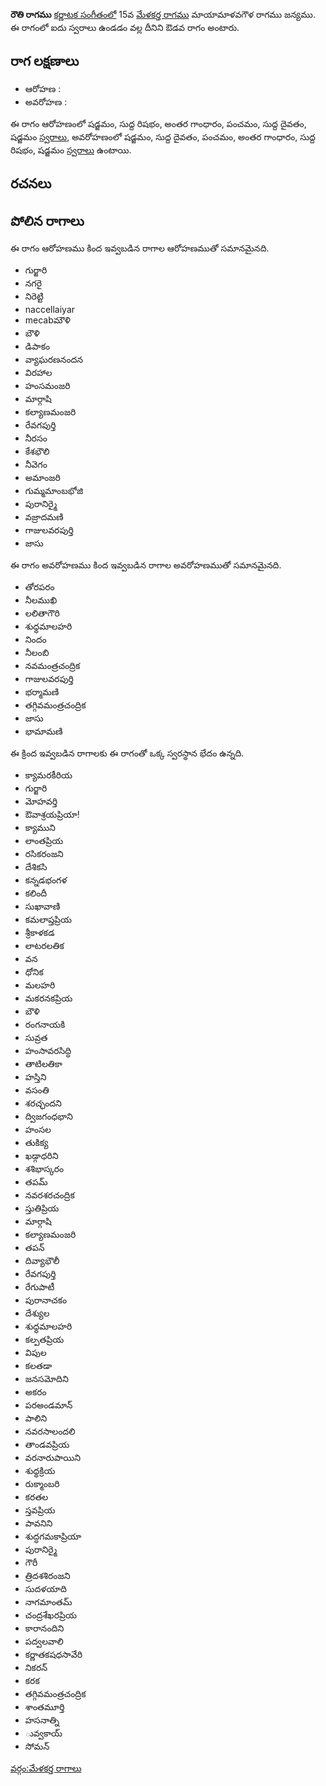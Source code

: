 {{Infobox ragam
	| name          	= రౌతి
	| synonym	    	= 
	| mela          	= 
	| chakra        	= 
	| janaka        	= 
	| type          	= ఔడవ
	| arohanam      	= {{svaraC|S|R1|G3|P|D1|S'}} 
	| avarohanam    	= {{svaraC|S'|D1|P|G3|R1|S}}
	| jeeva         	=
	| chhaya        	=
	| nyasa         	=
	| vishesha      	= 
	| equivalent  		= 
}}
{{కర్ణాటక సంగీత రాగాలు}}
'''రౌతి రాగము''' [[కర్ణాటక సంగీతం]]లో 15వ [[మేళకర్త రాగము]] మాయామాళవగౌళ రాగము జన్యము.  ఈ రాగంలో ఐదు స్వరాలు ఉండడం వల్ల దీనిని ఔడవ రాగం అంటారు.


==రాగ లక్షణాలు==


* ఆరోహణ : {{svaraC|S|R1|G3|P|D1|S'}} 
* అవరోహణ : {{svaraC|S'|D1|P|G3|R1|S}}

ఈ రాగం ఆరోహణంలో షడ్జమం, సుద్ద రిషభం, అంతర గాంధారం, పంచమం, సుద్ద దైవతం, షడ్జమం [[స్వరాలు]], అవరోహణంలో షడ్జమం, సుద్ద దైవతం, పంచమం, అంతర గాంధారం, సుద్ద రిషభం, షడ్జమం [[స్వరాలు]] ఉంటాయి.

==రచనలు==



==పోలిన రాగాలు==
ఈ రాగం ఆరోహణము కింద ఇవ్వబడిన రాగాల ఆరోహణముతో సమానమైనది.
* గుర్జారి
* నగరై
* నిరెట్టి
* naccellaiyar
* mecabమౌళి
* బౌళి
* డిపాకం
* వ్యాఘరణనందన
* విరహాల
* హంసమంజరి
* మార్గాషి
* కల్యాణమంజరి
* రేవగపుర్తి
* నీరసం
* కేశభౌలి
* నీవెగం
* అమాంజరి
* గుమ్మమాంబభోజి
* పురానిర్మై
* వజ్రాదమణి
* గాజులవరపుర్తి
* జాసు

ఈ రాగం అవరోహణము కింద ఇవ్వబడిన రాగాల అవరోహణముతో సమానమైనది.
* తోరపరం
* నీలముఖి
* లలితాగౌరి
* శుధ్ధమాలహరి
* నిందం
* నీలంబి
* నవమంత్రచంద్రిక
* గాజులవరపుర్తి
* భర్మామణి
* తగ్గివమంత్రచంద్రిక
* జాసు
* భామామణి

ఈ క్రింద ఇవ్వబడిన రాగాలకు ఈ రాగంతో ఒక్క స్వరస్థాన భేదం ఉన్నది.
* క్యామరకీరియ
* గుర్జారి
* మోహవర్తి
* ఔవాశ్రయప్రియా!
* క్యాముని
* లాంతప్రియ
* రసికరంజని
* దేశికసి
* కన్నడభంగళ
* కలిందీ
* సుఖావాణి
* కమలాప్తప్రియ
* శ్రీకాళకడ
* లాటరలతిక
* వన
* ధోనిక
* మలహరి
* మకరనకప్రియ
* బౌళి
* రంగనాయకి
* సువ్రత
* హంసావరసిద్ధి
* తాటిలతికా
* హస్తిని
* వసంతి
* శరచ్ఛందని
* ద్విజగంధభాని
* హంసల
* తుకిక్య
* ఖడ్గాధరిని
* శశిభాస్కరం
* తపమ్
* నవరశరచంద్రిక
* స్తుతిప్రియ
* మార్గాషి
* కల్యాణమంజరి
* తపన్
* దివ్యాభౌలీ
* రేవగపుర్తి
* రేగుపాటీ
* పురానాచకం
* దేశ్యుల
* శుధ్ధమాలహరి
* కల్పతప్రియ
* విపుల
* కలతడా
* జనసమోదిని
* అకరం
* పరఅండమాన్
* పాలిని
* నవరసాలందలి
* తాండవప్రియ
* వరనారుపాయిని
* శుధ్ధక్రియ
* రుక్మాంబరి
* కరతల
* స్తవప్రియ
* పావనిని
* శుద్ధగమకాప్రియా
* పురానిర్మై
* గౌరీ
* త్రిదశశిరంజని
* సుదళయాది
* నాగమాంతమ్
* చంద్రశేఖరప్రియ
* కారానందిని
* పద్వలవాలి
* కర్ణాతకషధసావేరి
* నికరన్
* కరక
* తగ్గివమంత్రచంద్రిక
* శాంతమూర్తి
* హసనాత్ని
* ువ్వకాయ్
* సోమన్



[[వర్గం:మేళకర్త రాగాలు]]